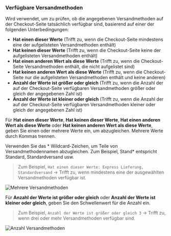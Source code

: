 ### Verfügbare Versandmethoden

Wird verwendet, um zu prüfen, ob die angegebenen Versandmethoden auf der Checkout-Seite tatsächlich verfügbar sind, basierend auf einer der folgenden Unterbedingungen:

- **Hat einen dieser Werte** (Trifft zu, wenn die Checkout-Seite mindestens eine der aufgelisteten Versandmethoden enthält)
- **Hat keinen dieser Werte** (Trifft zu, wenn die Checkout-Seite keine der aufgelisteten Versandmethoden enthält)
- **Hat einen anderen Wert als diese Werte** (Trifft zu, wenn die Checkout-Seite Versandmethoden enthält, die nicht aufgelistet sind)
- **Hat keinen anderen Wert als diese Werte** (Trifft zu, wenn die Checkout-Seite nur die aufgelisteten Versandmethoden enthält und keine anderen)
- **Anzahl der Werte ist größer oder gleich** (Trifft zu, wenn die Anzahl der auf der Checkout-Seite verfügbaren Versandmethoden größer oder gleich der angegebenen Zahl ist)
- **Anzahl der Werte ist kleiner oder gleich** (Trifft zu, wenn die Anzahl der auf der Checkout-Seite verfügbaren Versandmethoden kleiner oder gleich der angegebenen Zahl ist)

Für **Hat einen dieser Werte**, **Hat keinen dieser Werte**, **Hat einen anderen Wert als diese Werte** oder **Hat keinen anderen Wert als diese Werte**, geben Sie einen oder mehrere Werte ein, um abzugleichen. Mehrere Werte durch Kommas trennen.

<Note>
  Verwenden Sie das * Wildcard-Zeichen, um Teile von Versandmethodennamen abzugleichen. Zum Beispiel, Stand* 
  entspricht Standard, Standardversand usw.
</Note>

> Zum Beispiel, `Hat einen dieser Werte: Express Lieferung, Standardversand` → Trifft zu, wenn mindestens eine der ausgewählten Versandmethoden verfügbar ist.

<img
  src="/images/essentials/condition-sets/multiple-shipping-methods.webp"
  alt="Mehrere Versandmethoden"
/>

Für **Anzahl der Werte ist größer oder gleich** oder **Anzahl der Werte ist kleiner oder gleich**, geben Sie den Schwellenwert für die Anzahl ein.

> Zum Beispiel, `Anzahl der Werte ist größer oder gleich 3` → Trifft zu, wenn drei oder mehr Versandmethoden verfügbar sind.

<img
  src="/images/essentials/condition-sets/count-shipping-methods.webp"
  alt="Anzahl Versandmethoden"
/>
